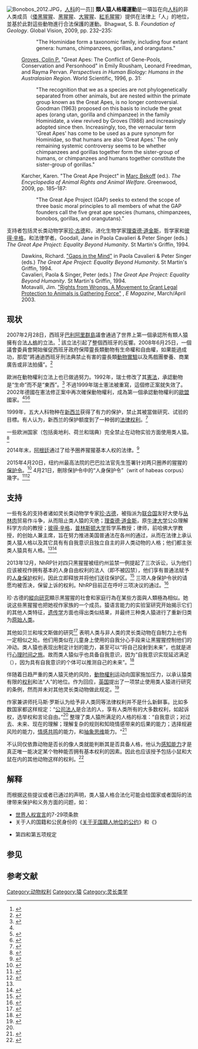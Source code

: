 [[File:Bonobos_2012.JPG|thumb]]，[[人科|人科]]的一员]]
'''類人猿人格權運動'''是一項旨在向[[人科|人科]]的非人类成员（[[倭黑猩猩|倭黑猩猩]]、[[黑猩猩|黑猩猩]]、[[大猩猩|大猩猩]]、[[紅毛猩猩|紅毛猩猩]]）提供在法律上「人」的地位，並基於此對這些動物進行合法保護的運動。<ref>Bhagwat, S. B. ''Foundation of Geology''. Global Vision, 2009, pp. 232–235:
::"The Hominidae form a taxonomic family, including four extant genera: humans, chimpanzees, gorillas, and orangutans."
:[[Colin_Groves|Groves, Colin P.]] "Great Apes: The Conflict of Gene-Pools, Conservation and Personhood" in Emily Rousham, Leonard Freedman, and Rayma Pervan. ''Perspectives in Human Biology: Humans in the Australasian Region''. World Scientific, 1996, p. 31:
::"The recognition that we as a species are not phylogenetically separated from other animals, but are nested within the primate group known as the Great Apes, is no longer controversial. Goodman (1963) proposed on this basis to include the great apes (orang utan, gorilla and chimpanzee) in the family Hominidate, a view revived by Groves (1986) and increasingly adopted since then. Increasingly, too, the vernacular term 'Great Apes' has come to be used as a pure synonym for Hominidae, so that humans are also 'Great Apes.' The only remaining systemic controversy seems to be whether chimpanzees and gorillas together form the sister-group of humans, or chimpanzees and humans together constitute the sister-group of gorillas."
:Karcher, Karen. "The Great Ape Project" in [[Marc_Bekoff|Marc Bekoff]] (ed.). ''The Encyclopedia of Animal Rights and Animal Welfare''. Greenwood, 2009, pp. 185–187:
::"The Great Ape Project (GAP) seeks to extend the scope of three basic moral principles to all members of what the GAP founders call the five great ape species (humans, chimpanzees, bonobos, gorillas, and orangutans)."</ref>

支持者包括灵长类动物学家[[珍·古德|珍·古德]]和{{link-en|唐·普林斯-休斯|Dawn Prince-Hughes}}，进化生物学家[[理查德·道金斯|理查德·道金斯]]，哲学家{{le|普拉·卡瓦列里|Paola Cavalieri}}和[[彼得·辛格|彼得·辛格]]，和法律学者{{link-en|史蒂文·懷斯|Steven Wise}}。<ref name=GAPGoodall>Goodall, Jane in Paola Cavalieri & Peter Singer (eds.) ''The Great Ape Project: Equality Beyond Humanity''. St Martin's Griffin, 1994.
:Dawkins, Richard.  [http://www.animal-rights-library.com/texts-m/dawkins01.htm "Gaps in the Mind"] {{Wayback|url=http://www.animal-rights-library.com/texts-m/dawkins01.htm |date=20190702055735 }} in Paola Cavalieri & Peter Singer (eds.) ''The Great Ape Project: Equality Beyond Humanity''. St Martin's Griffin, 1994.
:Cavalieri, Paola & Singer, Peter (eds.) ''The Great Ape Project: Equality Beyond Humanity''. St Martin's Griffin, 1994.
:Motavalli, Jim. [http://www.emagazine.com/magazine-archive/rights-from-wrongs "Rights from Wrongs. A Movement to Grant Legal Protection to Animals is Gathering Force"] {{webarchive|url=https://archive.is/20130122061935/http://www.emagazine.com/magazine-archive/rights-from-wrongs |date=2013-01-22 }}, ''E Magazine'', March/April 2003.</ref>

==现状==
2007年2月28日，西班牙[[巴利阿里群島|巴利阿里群島]]議會通過了世界上第一個承認所有類人猿擁有合法[[人格|人格]]的立法。<ref name="Rose">{{cite web|url=http://www.cbc.ca/news/viewpoint/vp_rose/20070802.html |title=Going ape over human rights |accessdate=2008-06-26 |author=Thomas Rose |date=2007-08-02 |publisher=CBC News |archiveurl=https://web.archive.org/web/20100203225450/http://www.cbc.ca/news/viewpoint/vp_rose/20070802.html |archivedate=2010-02-03 |deadurl=yes }}</ref> 該立法引起了整個西班牙的反響。2008年6月25日，一個議會委員會開始催促西班牙政府保障靈長類動物有生命權和自由權，如果能過成功，那麼“將通過西班牙刑法典禁止有害的靈長類[[動物實驗|動物實驗]]以及馬戲團豢養、商業廣告或非法拍攝”。<ref>{{cite web |url=http://www.reuters.com/article/scienceNews/idUSL256586320080625 |title=Spanish parliament to extend rights to apes |accessdate=2008-07-11 |date=2008-06-25 |publisher=Reuters |archive-date=2021-04-24 |archive-url=https://web.archive.org/web/20210424191930/https://www.reuters.com/article/scienceNews/idUSL256586320080625 |dead-url=no }}</ref>

歐洲在動物權利立法上也已做過努力。1992年，瑞士修改了其[[瑞士憲法|憲法]]，承認動物是“生命”而不是“東西”。<ref name="APBerlin">{{cite web |url=http://www.usatoday.com/news/world/2002/05/18/germany-rights.htm |title=Germany guarantees animal rights in constitution |accessdate=2008-06-26 |date=2002-05-18 |publisher=Associated Press |archive-date=2009-09-23 |archive-url=https://web.archive.org/web/20090923214001/http://www.usatoday.com/news/world/2002/05/18/germany-rights.htm |dead-url=no }}</ref> 不過1999年瑞士憲法被重寫，這個修正案就失效了。2002年德國在憲法修正案中再次確保動物權利，成為第一個承認動物權利的[[歐盟|歐盟]]國家。<ref name="APBerlin" /><ref>{{cite web |url=http://edition.cnn.com/2002/WORLD/europe/06/21/germany.animals/index.html |title=Germany guarantees animal rights |accessdate=2008-06-26 |date=2002-06-21 |publisher=CNN |archive-date=2013-10-19 |archive-url=https://web.archive.org/web/20131019042639/http://edition.cnn.com/2002/WORLD/europe/06/21/germany.animals/index.html |dead-url=no }}</ref><ref>{{cite web|url=http://www.guardian.co.uk/world/2002/jun/22/germany.animalwelfarel |title=German animals given legal rights |accessdate=2008-06-26 |date=2002-06-22 |author=Kate Connolly |publisher=The Guardian |deadurl=yes |archiveurl=https://web.archive.org/web/20150521131353/http://www.guardian.co.uk/world/2002/jun/22/germany.animalwelfarel |archivedate=2015-05-21}}</ref>

1999年，五大人科物种在[[新西兰|新西兰]]获得了有力的保护，禁止其被當做研究、试验的目標。有人认为，新西兰的保护额度到了一种弱的[[自然权利|法律权利]]。<ref>{{Cite web |url=http://www.animallaw.info/journals/jo_pdf/lralvol_7p35.pdf |title="A STEP AT A TIME: NEW ZEALAND'S PROGRESS TOWARD HOMINID RIGHTS" BY ROWAN TAYLOR |accessdate=2013-07-07 |archive-date=2013-07-28 |archive-url=https://web.archive.org/web/20130728153305/http://www.animallaw.info/journals/jo_pdf/lralvol_7p35.pdf |dead-url=yes }}</ref>

一些欧洲国家（包括奥地利、荷兰和瑞典）完全禁止在动物实验方面使用类人猿。<ref>{{Cite web |url=http://www.parlament.gv.at/PAKT/VHG/XXII/I/I_00993/fnameorig_043770.html |title=存档副本 |accessdate=2015-11-24 |archive-date=2016-03-03 |archive-url=https://web.archive.org/web/20160303200904/http://www.parlament.gv.at/PAKT/VHG/XXII/I/I_00993/fnameorig_043770.html |dead-url=no }}</ref>

2014年末，[[阿根廷|阿根廷]]通过了给予圈养猩猩基本人权的法律。<ref>{{cite web|url=http://edition.cnn.com/2014/12/23/world/americas/feat-orangutan-rights-ruling/|title=Argentine orangutan granted unprecedented legal rights|last1=Giménez|first1=Emiliano|last2=|first2=|date=January 4, 2015|website=edition.cnn.com|publisher=[[抽象化|CNN Espanol]]|access-date=April 21, 2015|archive-date=2021-04-03|archive-url=https://web.archive.org/web/20210403030759/https://edition.cnn.com/2014/12/23/world/americas/feat-orangutan-rights-ruling/|dead-url=no}}</ref>

2015年4月20日，纽约州最高法院的巴巴拉法官先生签署针对两只圈养的猩猩的[[人身保護令|保护令]]。<ref>{{cite web|url=http://www.nonhumanrightsproject.org/2015/04/20/judge-recognizes-two-chimpanzees-as-legal-persons-grants-them-writ-of-habeas-corpus/ |title=Judge Recognizes Two Chimpanzees as Legal Persons, Grants them Writ of Habeas Corpus |author= |date=April 20, 2015 |website=nonhumanrightsproject.org |publisher=[[Nonhuman_Rights_Project|Nonhuman Rights Project]] |access-date=April 21, 2015 |deadurl=yes |archiveurl=https://web.archive.org/web/20160909212513/http://www.nonhumanrightsproject.org/2015/04/20/judge-recognizes-two-chimpanzees-as-legal-persons-grants-them-writ-of-habeas-corpus/ |archivedate=2016-09-09}}</ref> 4月21日，刪除保护令中的“人身保护令”（writ of habeas corpus）幾字。<ref>{{cite web|url=http://news.sciencemag.org/sites/default/files/habeas%20update.pdf|title=Judge Barbara Jaffe's amended court order|date=April 21, 2015|website=iapps.courts.state.ny.us|publisher=[[纽约最高法院|New York Supreme Court]]|access-date=April 21, 2015|deadurl=yes|archiveurl=https://web.archive.org/web/20150430234057/http://news.sciencemag.org/sites/default/files/habeas%20update.pdf|archivedate=2015-04-30}}</ref><ref>{{cite web|url=http://www.nytimes.com/2015/04/22/nyregion/judge-orders-hearing-for-2-chimps-said-to-be-unlawfully-detained.html|title=Judge Orders Stony Brook University to Defend Its Custody of 2 Chimps|date=April 21, 2015|website=www.nytimes.com|publisher=[[纽约时报|New York Times]]|access-date=April 21, 2015|archive-date=2021-04-11|archive-url=https://web.archive.org/web/20210411040251/http://www.nytimes.com/2015/04/22/nyregion/judge-orders-hearing-for-2-chimps-said-to-be-unlawfully-detained.html|dead-url=no}}</ref>

==支持==
一些有名的支持者诸如灵长类动物学专家[[珍·古德|珍·古德]]，被指派为[[联合国|联合国]]友好大使与[[丛林肉|丛林肉]]贸易作斗争，从而阻止类人猿的灭绝；[[理查德·道金斯|理查德·道金斯]]，原[[牛津大学|牛津大学]]公众理解科学方向的教授；[[彼得·辛格|彼得·辛格]]，[[普林斯顿大学|普林斯顿大学]]哲学系教授；{{le|斯蒂芬·怀斯|Steven Wise}}律师，前哈佛大学教授，{{le|非人类权利计划|Nonhuman Rights Project}}的创始人兼主席，旨在努力推进美国普通法在各州的通过，从而在法律上承认类人猿人格以及其它具有有自我意识且独立自主的非人类动物的人格；他们都主张类人猿具有人格。<ref name=GAPGoodall/><ref>{{cite web |url=http://www.nonhumanrights.org |title=Nonhuman Rights Project |accessdate=2020-09-22 |archive-date=2014-10-05 |archive-url=https://web.archive.org/web/20141005201154/http://nonhumanrights.org/ |dead-url=no }}</ref>

2013年12月，NhRP针对四只黑猩猩被纽约州监禁一例提起了三次诉讼，认为他们应该被视作拥有基本的人身自由权利的法人（即不被囚禁），他们享有普通法赋予的[[人身保護令|人身保护]]权利，因此立即释放并将他们送往保护区。<ref>{{cite web |url=http://www.nytimes.com/2014/04/27/magazine/the-rights-of-man-and-beast.html?_r=0 |title=Should a Chimp Be Able to Sue Its Owner? |author=Charles Siebert |date=23 April 2014 |publisher=New York Times Magazine |access-date=2015-11-24 |archive-date=2021-05-03 |archive-url=https://web.archive.org/web/20210503203954/https://www.nytimes.com/2014/04/27/magazine/the-rights-of-man-and-beast.html?_r=0 |dead-url=no }}</ref> 三项人身保护令状的请愿均被否决，保留上诉的权利。NhRP目前正在呼吁三项决议的通过。<ref>{{cite web |url=http://www.timesunion.com/local/article/Appeals-panel-to-weigh-personhood-for-chimpanzee-5797943.php |title=Appeals panel to weigh personhood for chimpanzee |author=Robert Gavin |date=3 October 2014 |publisher=Times Union |access-date=2015-11-24 |archive-date=2021-01-22 |archive-url=https://web.archive.org/web/20210122222607/https://www.timesunion.com/local/article/Appeals-panel-to-weigh-personhood-for-chimpanzee-5797943.php |dead-url=no }}</ref>

珍·古德的[[縱向研究|縱向研究]]顯示黑猩猩的社會和家庭行為在某些方面與人類極為相似。她说这些黑猩猩也把她视作家族的一个成员。猿语言能力的实验室研究开始揭示它们的其他人类特征，[[遗传学|遗传学]]方面也得出类似结果，并最终三种类人猿进行了重新归类为[[人科|原始人类]]。

其他如贝兰和埃文斯做的研究<ref>{{cite journal |author1=Beran MJ |author2=Evans TA |title=Maintenance of delay of gratification by four chimpanzees (Pan troglodytes): the effects of delayed reward visibility, experimenter presence, and extended delay intervals |journal=Behavioural Processes |volume=73 |issue=3 |pages=315–24 |year=2006 |pmid=16978800 |doi=10.1016/j.beproc.2006.07.005 |url=http://www.ncbi.nlm.nih.gov/pubmed/16978800 |access-date=2015-11-24 |archive-date=2019-08-31 |archive-url=https://web.archive.org/web/20190831184636/https://www.ncbi.nlm.nih.gov/pubmed/16978800 |dead-url=no }}</ref> 表明人类与非人类的灵长类动物在自制力上也有一定相似之处。他们用类似在儿童身上使用的自我分心手段来让黑猩猩控制他们的冲动。类人猿也表现出制定计划的能力，甚至可以“将自己投射到未来”，也就是进行[[心理时间之旅|心理时间之旅]]。故而类人猿似乎也具备自我意识，因为“自我意识实现延迟满足（{{lang|en|delay gratification}}），因为具有自我意识的个体可以推测自己的未来”。<ref>{{Cite journal|url = |title = Animal Cognition: Time Flies When Chimps Are Having Fun.|last =Heilbronner, S. Platt, M., L. |first = |date = 4 December 2007|journal = |accessdate = |doi = 10.1016/j.cub.2007.10.012|pmid = }}</ref>

伴随着日趋严重的类人猿灭绝的风险，[[動物權利|動物權利]]运动向国家施加压力，以承认猿类有限的[[权利|权利]]和法“人”的地位。作为回应，[[英国|英国]]提出了一项禁止使用类人猿进行研究的条例，然而并未对其他灵长类动物做此规定。<ref>{{cite web |url=http://education.guardian.co.uk/businessofresearch/story/0,,1663535,00.html |title=RSPCA outrage as experiments on animals rise to 2.85m |accessdate=2008-06-26 |author=Alok Jha |date=2005-12-05 |publisher=The Guardian |archive-date=2007-03-13 |archive-url=https://web.archive.org/web/20070313165826/http://education.guardian.co.uk/businessofresearch/story/0,,1663535,00.html |dead-url=no }}</ref>

作家兼讲师托马斯·罗斯认为给予非人类同等法律权利并不是什么新鲜事。比如多数国家都这样规定：“[[公司法人|公司法人]]是合法的人，享有人类所有的大多数权利，如起诉权，选举权和言论自由。”<ref name="Rose" /> {{le|唐·普林斯-休斯|Dawn Prince-Hughes}}整理了类人猿所满足的人格的标准：“自我意识；对过去、未来、现在的理解；理解复杂的规则和知晓情感带来的后果的能力；选择规避风险的能力，[[同理心|情感共鸣]]的能力，和[[抽象化|抽象思维]]能力。"<ref name="Prince-Hughes138">{{cite book |title= Songs of the Gorilla Nation|last= Prince-Hughes|first= Dawn|authorlink= Dawn Prince-Hughes|coauthors= |year= 1987|publisher= Harmony|location= |isbn=1-4000-5058-8|page= 138|pages= |url= }}</ref>

{{le|格雷·弗兰乔内|Gary Francione}}不认同仅依靠动物是否长的像人类就能判断其是否具备人格，他认为[[感情|感知能力]]才是真正唯一能决定某个物种能否拥有基本权利的因素。因此也应该授予包括小鼠和大鼠在内的其他动物这样的权利。<ref name="Gary 2006">{{Cite journal | last=Francione | first=Gary | title=The Great Ape Project: Not so Great | year=2006 | url=http://www.abolitionistapproach.com/the-great-ape-project-not-so-great/ | accessdate=2010-03-22 | journal= | archive-date=2010-04-24 | archive-url=https://web.archive.org/web/20100424035908/http://www.abolitionistapproach.com/the-great-ape-project-not-so-great/ | dead-url=no }}</ref>

==解释==
而根据这些提议或者已通过的声明，类人猿人格合法化可能会给国家或者国际的法律带来保护和义务方面的问题，如： 
* [[世界人权宣言|世界人权宣言]]的7-29项条款 
* 关于人的国籍和公民身份的《[[关于无国籍人地位的公约|关于无国籍人地位的公约]]》和《{{le|1961年减少无国籍状态公约|1961 Convention on the Reduction of Statelessness}}》
* {{le|儿童权利宣言|Declaration of the Rights of the Child}}第四和第五项规定

==参见==
{{columns |width=20em
|col1=
* [[猿|猿]]
* {{le|大猿计划|Great Ape Project}}
* {{le|非人类权利计划|Nonhuman Rights Project}}
* [[物种歧视|物种歧视]]
* {{le|非人类灵长目动物试验|Animal testing on non-human primates}}
|col2=
* {{le|大猿研究禁令|Great ape research ban}}
* {{le|灵长类动物的国际贸易|International trade in primates}}
* {{le|大猿语言|Great ape language}}
* 《{{le|猿的思想|The Mind of an Ape}}》（{{lang|en|''The Mind of an Ape''}}）
|col3=
* {{le|灵长类动物的认知|Primate cognition}}
* {{le|生物语言学|Biolinguistics}}
* [[心智理論|心智理論]]
* {{le|动物情感|Emotion in animals}}
* {{le|猿类列表|List of apes}}
}}

==参考文献==
{{reflist}}
{{animal rights}}
[[Category:动物权利|Category:动物权利]]
[[Category:猿|Category:猿]]
[[Category:灵长类学|Category:灵长类学]]